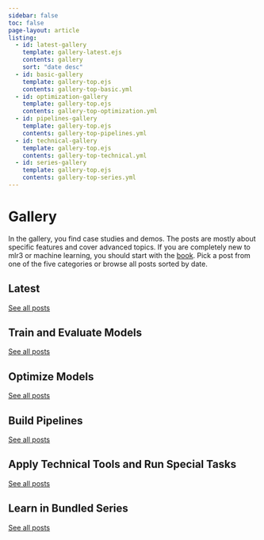 ```yaml
---
sidebar: false
toc: false
page-layout: article
listing:
  - id: latest-gallery
    template: gallery-latest.ejs
    contents: gallery
    sort: "date desc"
  - id: basic-gallery
    template: gallery-top.ejs
    contents: gallery-top-basic.yml
  - id: optimization-gallery
    template: gallery-top.ejs
    contents: gallery-top-optimization.yml
  - id: pipelines-gallery
    template: gallery-top.ejs
    contents: gallery-top-pipelines.yml
  - id: technical-gallery
    template: gallery-top.ejs
    contents: gallery-top-technical.yml
  - id: series-gallery
    template: gallery-top.ejs
    contents: gallery-top-series.yml
---
```


# Gallery

In the gallery, you find case studies and demos.
The posts are mostly about specific features and cover advanced topics.
If you are completely new to mlr3 or machine learning, you should start with the [book](book.html).
Pick a post from one of the five categories or browse all posts sorted by date.

## Latest

```{=html}
<div class="gallery">
  <div class="gallery__icon-column">
      <i class="bi-clock-history gallery__icon"> </i>
  </div>
  <div class="gallery__list-column">
```

::: {#latest-gallery}
:::

```{=html}
  <span class="gallery__link">
    <a href="gallery-all.html">See all posts</a>
  </span>
  </div>
</div>
```

## Train and Evaluate Models

```{=html}
<div class="gallery">
  <div class="gallery__icon-column">
      <i class="bi-house-fill gallery__icon"> </i>
  </div>
  <div class="gallery__list-column">
```

::: {#basic-gallery}
:::

```{=html}
  <span class="gallery__link">
    <a href="gallery-all-basic.html">See all posts</a>
  </span>
  </div>
</div>
```


## Optimize Models

```{=html}
<div class="gallery">
  <div class="gallery__icon-column">
      <i class="bi-sliders gallery__icon"> </i>
  </div>
  <div class="gallery__list-column">
```

::: {#optimization-gallery}
:::

```{=html}
  <span class="gallery__link">
    <a href="gallery-all-optimization.html">See all posts</a>
  </span>
  </div>
</div>
```

## Build Pipelines

```{=html}
<div class="gallery">
  <div class="gallery__icon-column">
      <i class="bi-share gallery__icon"> </i>
  </div>
  <div class="gallery__list-column">
```

::: {#pipelines-gallery}
:::

```{=html}
  <span class="gallery__link">
    <a href="gallery-all-pipelines.html">See all posts</a>
  </span>
  </div>
</div>
```

## Apply Technical Tools and Run Special Tasks

```{=html}
<div class="gallery">
  <div class="gallery__icon-column">
      <i class="bi-wrench gallery__icon"> </i>
  </div>
  <div class="gallery__list-column">
```

::: {#technical-gallery}
:::

```{=html}
  <span class="gallery__link">
    <a href="gallery-all-technical.html">See all posts</a>
  </span>
  </div>
</div>
```

## Learn in Bundled Series

```{=html}
<div class="gallery">
  <div class="gallery__icon-column">
      <i class="bi-bookshelf gallery__icon"> </i>
  </div>
  <div class="gallery__list-column">
```

::: {#series-gallery}
:::

```{=html}
  <span class="gallery__link">
    <a href="gallery-all-series.html">See all posts</a>
  </span>
  </div>
</div>
```

